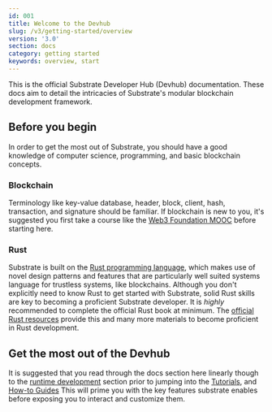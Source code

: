 ```yaml
---
id: 001
title: Welcome to the Devhub
slug: /v3/getting-started/overview
version: '3.0'
section: docs
category: getting started
keywords: overview, start
---
```


This is the official Substrate Developer Hub (Devhub) documentation.
These docs aim to detail the intricacies of Substrate's modular blockchain development framework.

## Before you begin

In order to get the most out of Substrate, you should have a good knowledge of computer science, programming, and basic blockchain concepts.

### Blockchain

Terminology like key-value database, header, block, client, hash, transaction, and signature should be familiar.
If blockchain is new to you, it's suggested you first take a course like the [Web3 Foundation MOOC](https://mooc.web3.foundation) before starting here.

### Rust

Substrate is built on the [Rust programming language](https://www.rust-lang.org/), which makes use of novel design patterns and features that are particularly well suited systems language for trustless systems, like blockchains.
Although you don't explicitly need to know Rust to get started with Substrate, solid Rust skills are key to becoming a proficient Substrate developer.
It is _highly_ recommended to complete the official Rust book at minimum. The [official Rust resources](https://www.rust-lang.org/learn) provide this and many more materials to become proficient in Rust development.

## Get the most out of the Devhub

It is suggested that you read through the docs section here linearly though to the [runtime development](/v3/runtime) section prior to jumping into the [Tutorials](/tutorials), and [How-to Guides](/how-to-guides)
This will prime you with the key features substrate enables before exposing you to interact and customize them.

